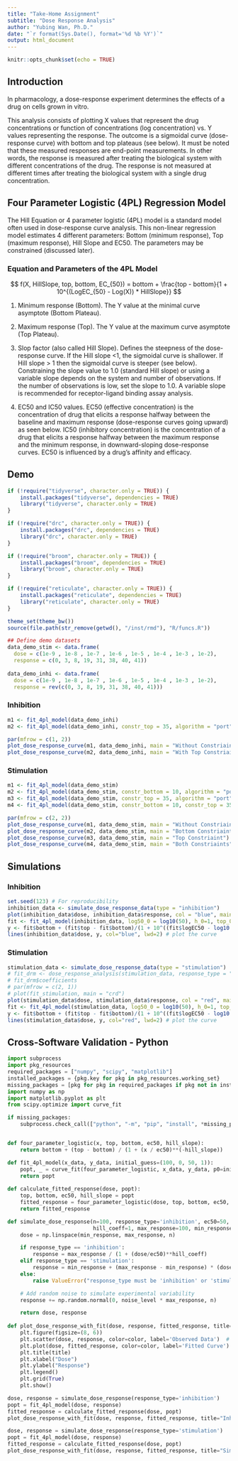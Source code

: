 ```yaml
---
title: "Take-Home Assignment"
subtitle: "Dose Response Analysis"
author: "Yubing Wan, Ph.D."
date: "`r format(Sys.Date(), format='%d %b %Y')`"
output: html_document
---
```


```r
knitr::opts_chunk$set(echo = TRUE)
```

## Introduction 

In pharmacology, a dose-response experiment determines the effects of a drug on cells grown in vitro.

This analysis consists of plotting X values that represent the drug concentrations or function of concentrations (log concentration) vs. Y values representing the response. The outcome is a sigmoidal curve (dose-response curve) with bottom and top plateaus (see below). It must be noted that these measured responses are end-point measurements. In other words, the response is measured after treating the biological system with different concentrations of the drug. The response is not measured at different times after treating the biological system with a single drug concentration. 

## Four Parameter Logistic (4PL) Regression Model 

The Hill Equation or 4 parameter logistic (4PL) model is a standard model often used in dose-response curve analysis. This non-linear regression model estimates 4 different parameters: Bottom (minimum response), Top (maximum response), Hill Slope and EC50. The parameters may be constrained (discussed later). 

### Equation and Parameters of the 4PL Model

$$
f(X, HillSlope, top, bottom, EC_{50}) = bottom + \frac{top - bottom}{1 + 10^{(LogEC_{50} - Log(X)) * HillSlope}}
$$

1. Minimum response (Bottom). The Y value at the minimal curve asymptote (Bottom Plateau). 

2. Maximum response (Top). The Y value at the maximum curve asymptote (Top Plateau).  

3. Slop factor (also called Hill Slope). Defines the steepness of the dose-response curve. If the Hill slope <1, the sigmoidal curve is shallower. If Hill slope > 1 then the sigmoidal curve is steeper (see below). Constraining the slope value to 1.0 (standard Hill slope) or using a variable slope depends on the system and number of observations. If the number of observations is low, set the slope to 1.0. A variable slope is recommended for receptor-ligand binding assay analysis. 

4. EC50 and IC50 values. EC50 (effective concentration) is the concentration of drug that elicits a response halfway between the baseline and maximum response (dose-response curves going upward) as seen below. IC50 (inhibitory concentration) is the concentration of a drug that elicits a response halfway between the maximum response and the minimum response, in downward-sloping dose-response curves. EC50 is influenced by a drug’s affinity and efficacy. 

## Demo 

```r
if (!require("tidyverse", character.only = TRUE)) {
    install.packages("tidyverse", dependencies = TRUE)
    library("tidyverse", character.only = TRUE)
}

if (!require("drc", character.only = TRUE)) {
    install.packages("drc", dependencies = TRUE)
    library("drc", character.only = TRUE)
}

if (!require("broom", character.only = TRUE)) {
    install.packages("broom", dependencies = TRUE)
    library("broom", character.only = TRUE)
}

if (!require("reticulate", character.only = TRUE)) {
    install.packages("reticulate", dependencies = TRUE)
    library("reticulate", character.only = TRUE)
}

theme_set(theme_bw())
source(file.path(str_remove(getwd(), "/inst/rmd"), "R/funcs.R"))

## Define demo datasets
data_demo_stim <- data.frame(
  dose = c(1e-9 , 1e-8 , 1e-7 , 1e-6 , 1e-5 , 1e-4 , 1e-3 , 1e-2), 
  response = c(0, 3, 8, 19, 31, 38, 40, 41))
  
data_demo_inhi <- data.frame(
  dose = c(1e-9 , 1e-8 , 1e-7 , 1e-6 , 1e-5 , 1e-4 , 1e-3 , 1e-2), 
  response = rev(c(0, 3, 8, 19, 31, 38, 40, 41)))
```

### Inhibition 

```r
m1 <- fit_4pl_model(data_demo_inhi)
m2 <- fit_4pl_model(data_demo_inhi, constr_top = 35, algorithm = "port")

par(mfrow = c(1, 2))
plot_dose_response_curve(m1, data_demo_inhi, main = "Without Constriaints")
plot_dose_response_curve(m2, data_demo_inhi, main = "With Top Constriaint")
```

### Stimulation

```r
m1 <- fit_4pl_model(data_demo_stim)
m2 <- fit_4pl_model(data_demo_stim, constr_bottom = 10, algorithm = "port")
m3 <- fit_4pl_model(data_demo_stim, constr_top = 35, algorithm = "port")
m4 <- fit_4pl_model(data_demo_stim, constr_bottom = 10, constr_top = 35, algorithm = "port")

par(mfrow = c(2, 2))
plot_dose_response_curve(m1, data_demo_stim, main = "Without Constriaints")
plot_dose_response_curve(m2, data_demo_stim, main = "Bottom Constriaint")
plot_dose_response_curve(m3, data_demo_stim, main = "Top Constriaint")
plot_dose_response_curve(m4, data_demo_stim, main = "Both Constriaints")
```

## Simulations

### Inhibition
```r
set.seed(123) # For reproducibility
inhibition_data <- simulate_dose_response_data(type = "inhibition")
plot(inhibition_data$dose, inhibition_data$response, col = "blue", main = "Simulated Inhibition Data")
fit <- fit_4pl_model(inhibition_data, log50_0 = log10(50), h_0=1, top_0 = 100)
y <- fit$bottom + (fit$top - fit$bottom)/(1 + 10^((fit$logEC50 - log10(inhibition_data$dose)) * fit$h)) # Y data
lines(inhibition_data$dose, y, col="blue", lwd=2) # plot the curve
```

### Stimulation
```r
stimulation_data <- simulate_dose_response_data(type = "stimulation")
# fit_drm <- dose_response_analysis(stimulation_data, response_type = "stimulation", constrained = T)
# fit_drm$coefficients
# par(mfrow = c(2, 1))
# plot(fit_stimulation, main = "crd")
plot(stimulation_data$dose, stimulation_data$response, col = "red", main = "Simulated Stimulation Data")
fit <- fit_4pl_model(stimulation_data, log50_0 = log10(50), h_0=1, top_0 = 100)
y <- fit$bottom + (fit$top - fit$bottom)/(1 + 10^((fit$logEC50 - log10(inhibition_data$dose)) * fit$h)) # Y data
lines(stimulation_data$dose, y, col="red", lwd=2) # plot the curve
```

## Cross-Software Validation - Python
```python
import subprocess
import pkg_resources
required_packages = ["numpy", "scipy", "matplotlib"] 
installed_packages = {pkg.key for pkg in pkg_resources.working_set}
missing_packages = [pkg for pkg in required_packages if pkg not in installed_packages]
import numpy as np
import matplotlib.pyplot as plt
from scipy.optimize import curve_fit

if missing_packages:
    subprocess.check_call(["python", "-m", "pip", "install", *missing_packages])


def four_parameter_logistic(x, top, bottom, ec50, hill_slope):
    return bottom + (top - bottom) / (1 + (x / ec50)**(-hill_slope))

def fit_4pl_model(x_data, y_data, initial_guess=(100, 0, 50, 1)):
    popt, _ = curve_fit(four_parameter_logistic, x_data, y_data, p0=initial_guess, maxfev=10000)
    return popt
  
def calculate_fitted_response(dose, popt):
    top, bottom, ec50, hill_slope = popt
    fitted_response = four_parameter_logistic(dose, top, bottom, ec50, hill_slope)
    return fitted_response

def simulate_dose_response(n=100, response_type='inhibition', ec50=50, 
                           hill_coeff=1, max_response=100, min_response=0, noise_level=0.05):
    dose = np.linspace(min_response, max_response, n)

    if response_type == 'inhibition':
        response = max_response / (1 + (dose/ec50)**hill_coeff)
    elif response_type == 'stimulation':
        response = min_response + (max_response - min_response) * (dose**hill_coeff / (ec50**hill_coeff + dose**hill_coeff))
    else:
        raise ValueError("response_type must be 'inhibition' or 'stimulation'")

    # Add random noise to simulate experimental variability
    response += np.random.normal(0, noise_level * max_response, n)

    return dose, response
    
def plot_dose_response_with_fit(dose, response, fitted_response, title="Dose-Response Curve", color = "blue"):
    plt.figure(figsize=(8, 6))
    plt.scatter(dose, response, color=color, label='Observed Data')  # Plot observed data points
    plt.plot(dose, fitted_response, color=color, label='Fitted Curve')  # Plot fitted curve
    plt.title(title)
    plt.xlabel("Dose")
    plt.ylabel("Response")
    plt.legend()
    plt.grid(True)
    plt.show()
```

```python
dose, response = simulate_dose_response(response_type='inhibition')
popt = fit_4pl_model(dose, response)
fitted_response = calculate_fitted_response(dose, popt)
plot_dose_response_with_fit(dose, response, fitted_response, title="Inhibited Dose-Response Curve")
```

```python
dose, response = simulate_dose_response(response_type='stimulation')
popt = fit_4pl_model(dose, response)
fitted_response = calculate_fitted_response(dose, popt)
plot_dose_response_with_fit(dose, response, fitted_response, title="Simulated Dose-Response Curve", color = "red")
```

